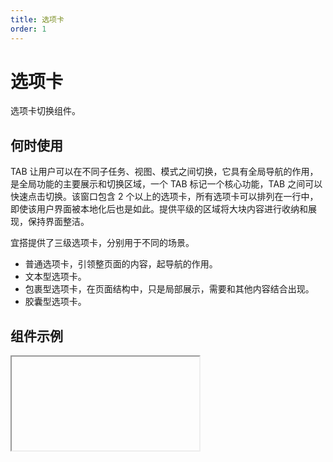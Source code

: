 ```yaml
---
title: 选项卡
order: 1
---
```


# 选项卡

选项卡切换组件。

## 何时使用

TAB 让用户可以在不同子任务、视图、模式之间切换，它具有全局导航的作用，是全局功能的主要展示和切换区域，一个 TAB 标记一个核心功能，TAB 之间可以快速点击切换。该窗口包含 2 个以上的选项卡，所有选项卡可以排列在一行中，即使该用户界面被本地化后也是如此。提供平级的区域将大块内容进行收纳和展现，保持界面整洁。

宜搭提供了三级选项卡，分别用于不同的场景。

- 普通选项卡，引领整页面的内容，起导航的作用。
- 文本型选项卡。
- 包裹型选项卡，在页面结构中，只是局部展示，需要和其他内容结合出现。
- 胶囊型选项卡。

## 组件示例


<Iframe url="https://www.aliwork.com/developer/tabs-layout-v2?isRenderNav=false" />

## 组件属性


<AttrTable
  dataSource={[
    {
      attr: '选项',
      code: 'items',
      type: 'Array',
      demo: '[{ disabled: false, primaryKey: "2", title: "标签项 2" }]',
      desc: '可以设置默认激活选项、禁用选项和标签名',
    },
    {
      attr: '形态',
      code: 'shape',
      type: 'String',
      demo: '普通型',
      desc: '可选项有普通型，包裹型，文本型，胶囊型等',
    },
    {
      attr: '大小',
      code: 'size',
      type: 'String',
      demo: '正常',
      desc: '可选项有小，正常，大',
    },
    {
      attr: '选项卡过多时的滑动模式',
      code: 'excessMode',
      type: 'String',
      demo: '滑动',
      desc: '可选项为滑动、下拉',
    },
    {
      attr: '导航选项卡的位置',
      code: 'tabPosition',
      type: 'String',
      demo: '上',
      desc: '可选项为上、下、左、右',
    },
    {
      attr: '选项卡切换时',
      code: 'onChange',
      type: 'function',
      demo: 'function onChange(activeIndex, key){console.log(activeIndex, key); }',
      desc: '',
    },
  ]}
/>

